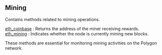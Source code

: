 
<Meta
  title="Polygon mining info | dRPC"
/>

## Mining

Contains methods related to mining operations.

[eth_coinbase](/polygon-api/mining/eth_coinbase) : Returns the address of the miner receiving rewards. \
[eth_mining](/polygon-api/mining/eth_mining) : Indicates whether the node is currently mining new blocks.

These methods are essential for monitoring mining activities on the Polygon network.

<Space h={16} />
<GetStarted />
